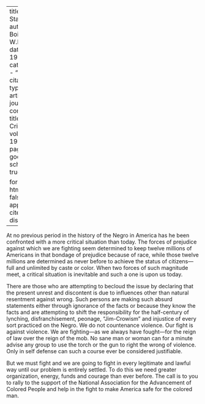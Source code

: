 
---
title: 'A Statement'
author: Du Bois, W.E.B.
date: May 1919
categories: 
  - ""
citation: 
  type: article-journal
  container-title: The Crisis
  volume: 19
  issue: 1
  page: 335
google-scholar: true

format:
  html:
    toc: false
    appendix-cite-as: display
---


At no previous period in the history of the Negro in America has he been confronted with a more critical situation than today. The forces of prejudice against which we are fighting seem determined to keep twelve millions of Americans in that bondage of prejudice because of race, while those twelve millions are determined as never before to achieve the status of citizens---full and unlimited by caste or color. When two forces of such magnitude meet, a critical situation is inevitable and such a one is upon us today.

There are those who are attempting to becloud the issue by declaring that the present unrest and discontent is due to influences other than natural resentment against wrong. Such persons are making such absurd statements either through ignorance of the facts or because they know the facts and are attempting to shift the responsibility for the half-century of lynching, disfranchisement, peonage, "Jim-Crowism" and injustice of every sort practiced on the Negro. We do not countenance violence. Our fight is against violence. We are fighting---as we always have fought---for the reign of law over the reign of the mob. No sane man or woman
can for a minute advise any group to use the torch or the gun to right the wrong of violence. Only in self defense can such a course ever be considered justifiable.

But we must fight and we are going to fight in every legitimate and lawful way until our problem is entirely settled. To do this we need greater organization, energy, funds and courage than ever before. The call is to you to rally to the support of the National Association for the Advancement of Colored People and help in the fight to make America safe for the colored man.

